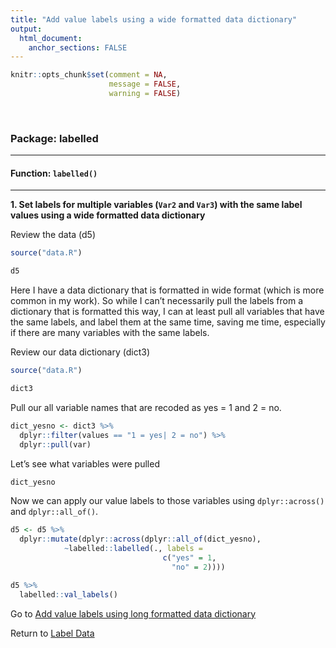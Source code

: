 ```yaml
---
title: "Add value labels using a wide formatted data dictionary"
output: 
  html_document:
    anchor_sections: FALSE
---
```


```r
knitr::opts_chunk$set(comment = NA,
                      message = FALSE,
                      warning = FALSE)
```

<br>


### Package: labelled

---

#### Function: `labelled()`

---

**1\. Set labels for multiple variables (`Var2` and `Var3`) with the same label values using a wide formatted data dictionary**

Review the data (d5)

```r

source("data.R")

d5

```

Here I have a data dictionary that is formatted in wide format (which is more common in my work). So while I can't necessarily pull the labels from a dictionary that is formatted this way, I can at least pull all variables that have the same labels, and label them at the same time, saving me time, especially if there are many variables with the same labels.

Review our data dictionary (dict3)

```r

source("data.R")

dict3

```

Pull our all variable names that are recoded as yes = 1 and 2 = no.

```r

dict_yesno <- dict3 %>%
  dplyr::filter(values == "1 = yes| 2 = no") %>%
  dplyr::pull(var)

```

Let's see what variables were pulled

```r

dict_yesno

```


Now we can apply our value labels to those variables using `dplyr::across()` and `dplyr::all_of()`.

```r

d5 <- d5 %>% 
  dplyr::mutate(dplyr::across(dplyr::all_of(dict_yesno), 
            ~labelled::labelled(., labels = 
                                  c("yes" = 1,
                                    "no" = 2))))

d5 %>% 
  labelled::val_labels()


```

Go to [Add value labels using long formatted data dictionary](https://cghlewis.github.io/data-wrangling-functions/labelling-data/add-value-labels-dictionary.html)

Return to [Label Data](https://github.com/Cghlewis/data-wrangling-functions/wiki/Label Data)